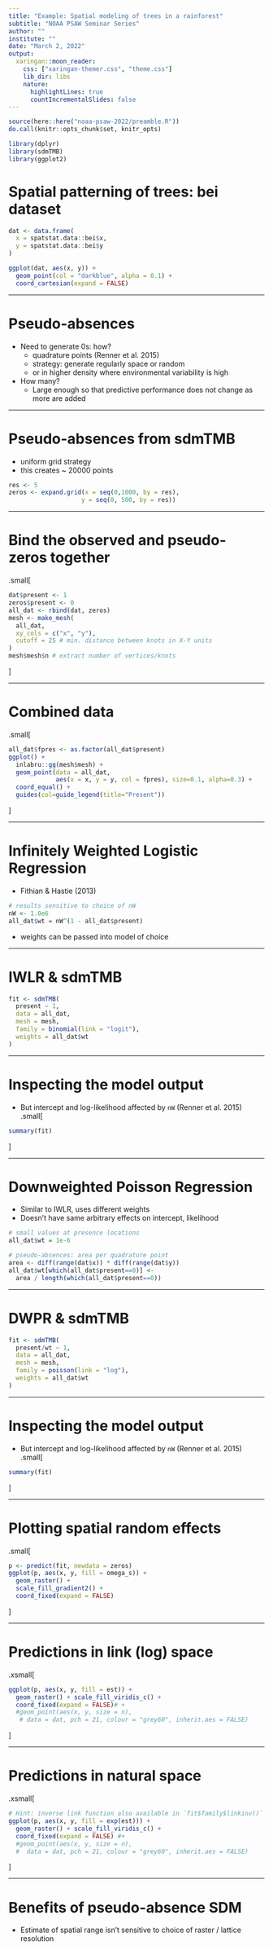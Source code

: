 ```yaml
---
title: "Example: Spatial modeling of trees in a rainforest"
subtitle: "NOAA PSAW Seminar Series"
author: ""
institute: ""
date: "March 2, 2022"
output:
  xaringan::moon_reader:
    css: ["xaringan-themer.css", "theme.css"]
    lib_dir: libs
    nature:
      highlightLines: true
      countIncrementalSlides: false
---
```


<!-- Build with: xaringan::inf_mr() -->

```r
source(here::here("noaa-psaw-2022/preamble.R"))
do.call(knitr::opts_chunk$set, knitr_opts)
```

```r
library(dplyr)
library(sdmTMB)
library(ggplot2)
```


# Spatial patterning of trees: bei dataset

```r
dat <- data.frame(
  x = spatstat.data::bei$x, 
  y = spatstat.data::bei$y
)
```

```r
ggplot(dat, aes(x, y)) +
  geom_point(col = "darkblue", alpha = 0.1) +
  coord_cartesian(expand = FALSE)
```

---

# Pseudo-absences  

* Need to generate 0s: how? 
  * quadrature points (Renner et al. 2015)
  * strategy: generate regularly space or random 
  * or in higher density where environmental variability is high

* How many? 
  * Large enough so that predictive performance does not change as more are added  


---
  

# Pseudo-absences from sdmTMB

* uniform grid strategy
* this creates ~ 20000 points  

```r
res <- 5
zeros <- expand.grid(x = seq(0,1000, by = res),
                    y = seq(0, 500, by = res))
```


---
  

# Bind the observed and pseudo-zeros together

.small[
```r
dat$present <- 1
zeros$present <- 0
all_dat <- rbind(dat, zeros)
mesh <- make_mesh(
  all_dat, 
  xy_cols = c("x", "y"), 
  cutoff = 25 # min. distance between knots in X-Y units
)
mesh$mesh$n # extract number of vertices/knots

```
]


---
  

# Combined data 

.small[
```r
all_dat$fpres <- as.factor(all_dat$present)
ggplot() +
  inlabru::gg(mesh$mesh) + 
  geom_point(data = all_dat, 
             aes(x = x, y = y, col = fpres), size=0.1, alpha=0.3) +
  coord_equal() + 
  guides(col=guide_legend(title="Present"))
```
]


---
  

# Infinitely Weighted Logistic Regression

* Fithian & Hastie (2013)

```r
# results sensitive to choice of nW
nW <- 1.0e6
all_dat$wt = nW^(1 - all_dat$present)
```

* weights can be passed into model of choice


---
  

# IWLR & sdmTMB

```r
fit <- sdmTMB(
  present ~ 1,
  data = all_dat,
  mesh = mesh,
  family = binomial(link = "logit"),
  weights = all_dat$wt
)
```

---

# Inspecting the model output

* But intercept and log-likelihood affected by `nW` (Renner et al. 2015)
.small[
```r
summary(fit)
```
]

---

# Downweighted Poisson Regression

* Similar to IWLR, uses different weights
* Doesn't have same arbitrary effects on intercept, likelihood  

```r
# small values at presence locations
all_dat$wt = 1e-6

# pseudo-absences: area per quadrature point
area <- diff(range(dat$x)) * diff(range(dat$y))
all_dat$wt[which(all_dat$present==0)] <- 
  area / length(which(all_dat$present==0))
```


---
  

# DWPR & sdmTMB

```r
fit <- sdmTMB(
  present/wt ~ 1,
  data = all_dat,
  mesh = mesh,
  family = poisson(link = "log"),
  weights = all_dat$wt
)
```

---

# Inspecting the model output

* But intercept and log-likelihood affected by `nW` (Renner et al. 2015)
.small[
```r
summary(fit)
```
]


---

# Plotting spatial random effects

.small[
```r
p <- predict(fit, newdata = zeros)
ggplot(p, aes(x, y, fill = omega_s)) + 
  geom_raster() +
  scale_fill_gradient2() +
  coord_fixed(expand = FALSE)
```
]

---

# Predictions in link (log) space

.xsmall[
```r
ggplot(p, aes(x, y, fill = est)) + 
  geom_raster() + scale_fill_viridis_c() +
  coord_fixed(expand = FALSE)# +
  #geom_point(aes(x, y, size = n), 
   # data = dat, pch = 21, colour = "grey60", inherit.aes = FALSE)
```
]

---

# Predictions in natural space


.xsmall[
```r
# Hint: inverse link function also available in `fit$family$linkinv()`
ggplot(p, aes(x, y, fill = exp(est))) +
  geom_raster() + scale_fill_viridis_c() +
  coord_fixed(expand = FALSE) #+
  #geom_point(aes(x, y, size = n), 
  #  data = dat, pch = 21, colour = "grey60", inherit.aes = FALSE)
```
]

---

# Benefits of pseudo-absence SDM

* Estimate of spatial range isn't sensitive to choice of raster / lattice resolution
